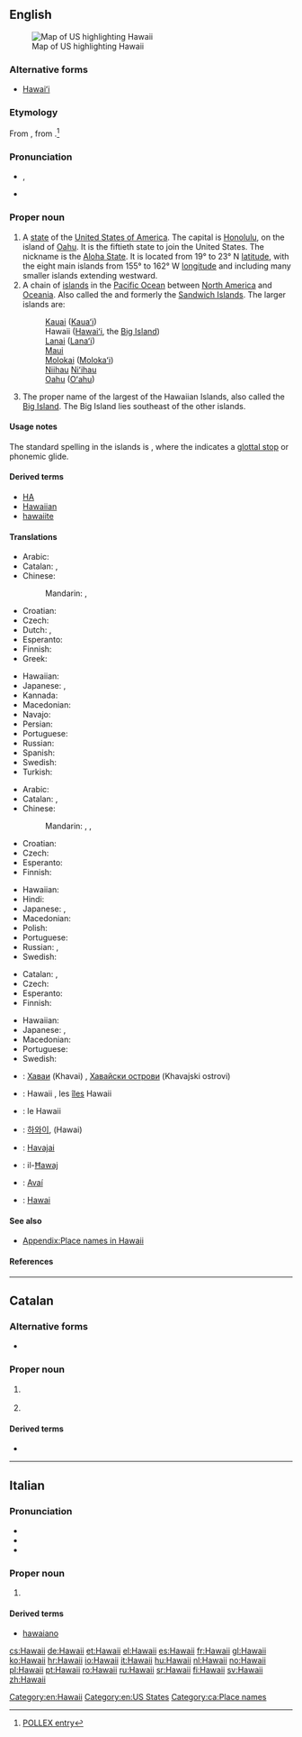 {{also|Hawaiʻi}}
==English==
{{wikipedia}}
[[Image:Map of USA highlighting Hawaii.png|thumb|right|Map of US highlighting Hawaii]]

===Alternative forms===
* [[Hawaiʻi]]

===Etymology===
From {{etyl|haw|en}} {{term|Hawaiʻi|lang=haw}}, from {{proto|Polynesian|Sawaiki|traditional homeland|lang=}}.<ref>[http://pollex.org.nz/entry/sawaiki/ POLLEX entry]</ref>

===Pronunciation===
* {{IPA|/həˈwaɪiː/}}, {{X-SAMPA|/h@"waIi:/}}
* {{audio|en-us-Hawaii.ogg|Audio (US)}}

===Proper noun===
{{en-proper noun}}

# A [[state]] of the [[United States of America]]. The capital is [[Honolulu]], on the island of [[Oahu]]. It is the fiftieth state to join the United States. The nickname is the [[Aloha State]]. It is located from 19° to 23° N [[latitude]], with the eight main islands from 155° to 162° W [[longitude]] and including many smaller islands extending westward.
# A chain of [[island]]s in the [[Pacific Ocean]] between [[North America]] and [[Oceania]]. Also called the {{w|Hawaiian Islands}} and formerly the [[Sandwich Islands]]. The larger islands are:
#: [[Kauai]] ([[Kauaʻi]])
#: Hawaii ([[Hawaiʻi]], the [[Big Island]])
#: [[Lanai]] ([[Lanaʻi]])
#: [[Maui]]
#: [[Molokai]] ([[Molokaʻi]])
#: [[Niihau]] [[Niʻihau]]
#: [[Oahu]] ([[Oʻahu]])
# The proper name of the largest of the Hawaiian Islands, also called the [[Big Island]]. The Big Island lies southeast of the other islands.

====Usage notes====
The standard spelling in the islands is '''{{unicode|Hawaiʻi}}''', where the {{unicode|ʻ}} indicates a [[glottal stop]] or phonemic glide.

====Derived terms====
* [[HA]]
* [[Hawaiian]]
* [[hawaiite]]

====Translations====
{{trans-top|state of the United States}}
* Arabic: {{t|ar|هاواي|tr=hawaai}}
* Catalan: {{t-|ca|Hawai|m}}, {{t-|ca|Hawaii|m}}
* Chinese:
*: Mandarin: {{t-|cmn|夏威夷|tr=Xiàwēiyí|sc=Hani}}, {{t|cmn|夏威夷州|tr=Xiàwēiyí-zhōu|sc=Hani}}
* Croatian: {{t|hr|Havaji}}
* Czech: {{t|cs|Havaj|f}}
* Dutch: {{t+|nl|Hawaï}},  {{t+|nl|Hawaii}}
* Esperanto: {{t|eo|Havajo}}
* Finnish: {{t+|fi|Havaiji}}
* Greek: {{t+|el|Χαβάη|f|tr=Chavái}}
{{trans-mid}}
* Hawaiian: {{tø|haw|Hawaiʻi}}
* Japanese: {{t-|ja|ハワイ州|tr=Hawai-shū}}, {{t|ja|布哇}}
* Kannada: {{t-|kn|ಹವಾಯಿ|tr=havāyi|sc=Knda|xs=Kannada}}
* Macedonian: {{t|mk|Хаваи|n|tr=Havái}}
* Navajo: {{tø|nv|Hawáai hahoodzo}}
* Persian: {{t|fa|هاوائی|tr=havâi|sc=fa-Arab}}
* Portuguese: {{t|pt|Havaí|m}}
* Russian: {{t-|ru|Гавайи|tr=Gaváji}}
* Spanish: {{t+|es|Hawái}}
* Swedish: {{t+|sv|Hawaii|n}}
* Turkish: {{t|tr|Hawaii}}
{{trans-bottom}}

{{trans-top|chain of islands}}
* Arabic: {{t|ar|هاواي|tr=hawaai}}
* Catalan: {{t|ca|illes Hawaii|f|p}}, {{t|ca|illes Hawai|f|p}}
* Chinese:
*: Mandarin: {{t-|cmn|夏威夷|tr=Xiàwēiyí|sc=Hani}},  {{t|cmn|夏威夷群島|sc=Hani}},  {{t|cmn|夏威夷群岛|tr=Xiàwēiyí-qúndǎo|sc=Hani}}
* Croatian: {{t|hr|Havajski otoci}}
* Czech: {{t|cs|Havajské ostrovy|m|p}}
* Esperanto: {{t|eo|Havajo}}
* Finnish: {{t|fi|Havaijisaaret|p}}
{{trans-mid}}
* Hawaiian: {{tø|haw|Hawaiʻi}}
* Hindi: {{t|hi|हवाई|tr=Havai'i|sc=Deva}}
* Japanese: {{t|ja|ハワイ|alt=ハワイ諸島|tr=Hawai-shotō}}, {{t|ja|布哇}}
* Macedonian: {{t|mk|Хаваи|n|tr=Havái}}
* Polish: {{t+|pl|Hawaje|p}}
* Portuguese: {{t|pt|Havaí|m}}
* Russian: {{t-|ru|Гавайи|tr=Gaváji}}, {{t-|ru|Гавайские острова|m|p|tr=Gavájskije ostrová}}
* Swedish: {{t|sv|Hawaiiöarna}}
{{trans-bottom}}

{{trans-top|largest of the Hawaiian Islands}}
* Catalan: {{t-|ca|Hawai|m}}, {{t-|ca|Hawaii|m}}
* Czech: {{t|cs|Havaj|f}}
* Esperanto: {{t|eo|Havajo}}
* Finnish: {{t+|fi|Hawaii}}
{{trans-mid}}
* Hawaiian: {{tø|haw|Hawaiʻi}}
* Japanese: {{t|ja|ハワイ|tr=Hawai-tō|alt=ハワイ島|sc=Jpan}}, {{t|ja|布哇}}
* Macedonian: {{t|mk|Хаваи|n|tr=Havái}}
* Portuguese: {{t|pt|Havaí|m}}
* Swedish: {{t+|sv|Hawaii}}
{{trans-bottom}}

{{checktrans-top}}
* {{ttbc|bg}}: [[Хаваи]] (Khavai) {{p}}, [[Хавайски острови]] (Khavajski ostrovi) {{p}}
* {{ttbc|fr}}: Hawaii {{m}}, les [[îles]] Hawaii {{f|p}}
* {{ttbc|it}}: le Hawaii {{f|p}}
* {{ttbc|ko}}: [[하와이]], (Hawai)
{{trans-mid}}
* {{ttbc|lt}}: [[Havajai]]
* {{ttbc|mt}}: il-[[Ħawaj]]
* {{ttbc|pt}}: [[Avaí]] {{m}}
* {{ttbc|es}}: [[Hawai]]
{{trans-bottom}}

====See also====
* [[Appendix:Place names in Hawaii]]

====References====
<references/>

[[Category:en:Hawaii]]
[[Category:en:US States]]

----

==Catalan==

===Alternative forms===
* {{l|ca|Hawai}}

===Proper noun===
{{ca-proper noun|m}}

# {{l|en|Hawaii}} {{gloss|island}}
# {{l|en|Hawaii}} {{gloss|state}}

====Derived terms====
* {{l|ca|illes Hawaii|gloss=Hawaiian Islands}}

[[Category:ca:Place names]]

----

==Italian==

===Pronunciation===
* {{IPA|/a.ˈwai/|/a.ˈvai/|lang=it}}
* {{rhymes|ai|lang=it}}
* {{hyphenation|Ha|waii}}

===Proper noun===
{{head|it|proper noun|g=f|g2=p}}

# {{l|en|Hawaii}}

====Derived terms====
* [[hawaiano]]

[[cs:Hawaii]]
[[de:Hawaii]]
[[et:Hawaii]]
[[el:Hawaii]]
[[es:Hawaii]]
[[fr:Hawaii]]
[[gl:Hawaii]]
[[ko:Hawaii]]
[[hr:Hawaii]]
[[io:Hawaii]]
[[it:Hawaii]]
[[hu:Hawaii]]
[[nl:Hawaii]]
[[no:Hawaii]]
[[pl:Hawaii]]
[[pt:Hawaii]]
[[ro:Hawaii]]
[[ru:Hawaii]]
[[sr:Hawaii]]
[[fi:Hawaii]]
[[sv:Hawaii]]
[[zh:Hawaii]]